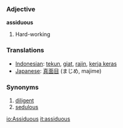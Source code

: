 === Adjective ===
'''assiduous'''
# Hard-working

=== Translations ===
*[[Indonesian]]: [[tekun]], [[giat]], [[rajin]], [[kerja keras]]
*[[Japanese]]: [[真面目]] (まじめ, majime)

=== Synonyms ===
#[[diligent]]
#[[sedulous]]

[[io:Assiduous]]
[[it:assiduous]]